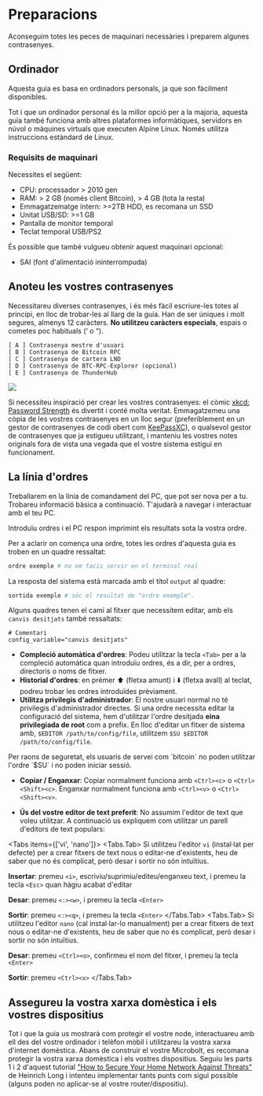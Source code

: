
# Preparacions

Aconseguim totes les peces de maquinari necessàries i preparem algunes
contrasenyes.

## Ordinador

Aquesta guia es basa en ordinadors personals, ja que son fàcilment disponibles.

Tot i que un ordinador personal és la millor opció per a la majoria, aquesta
guia també funciona amb altres plataformes informàtiques, servidors en núvol o
màquines virtuals que executen Alpine Linux. Només utilitza instruccions
estàndard de Linux.

### Requisits de maquinari

Necessites el següent:
* CPU: processador > 2010 gen
* RAM: > 2 GB (només client Bitcoin), > 4 GB (tota la resta)
* Emmagatzematge intern: >=2TB HDD, es recomana un SSD
* Unitat USB/SD: >=1 GB
* Pantalla de monitor temporal
* Teclat temporal USB/PS2

És possible que també vulgueu obtenir aquest maquinari opcional:
* SAI (font d'alimentació ininterrompuda)

## Anoteu les vostres contrasenyes

Necessitareu diverses contrasenyes, i és més fàcil escriure-les totes al
principi, en lloc de trobar-les al llarg de la guia. Han de ser úniques i molt
segures, almenys 12 caràcters. **No utilitzeu caràcters especials**, espais o
cometes poc habituals (‘ o “).

```
[ A ] Contrasenya mestre d'usuari
[ B ] Contrasenya de Bitcoin RPC
[ C ] Contrasenya de cartera LND
[ D ] Contrasenya de BTC-RPC-Explorer (opcional)
[ E ] Contrasenya de ThunderHub
```

![](/img/system/xkcd.webp)

Si necessiteu inspiració per crear les vostres contrasenyes: el còmic
[xkcd: Password Strength](https://xkcd.com/936/) és divertit i conté molta
veritat. Emmagatzemeu una còpia de les vostres contrasenyes en un lloc segur
(preferiblement en un gestor de contrasenyes de codi obert com
[KeePassXC](https://keepassxc.org/)), o qualsevol gestor de contrasenyes que ja
estigueu utilitzant, i manteniu les vostres notes originals fora de vista una
vegada que el vostre sistema estigui en funcionament.

## La línia d'ordres

Treballarem en la línia de comandament del PC, que pot ser nova per a tu.
Trobareu informació bàsica a continuació. T'ajudarà a navegar i interactuar amb
el teu PC.

Introduïu ordres i el PC respon imprimint els resultats sota la vostra ordre.

Per a aclarir on comença una ordre, totes les ordres d'aquesta guia es troben en
un quadre ressaltat:

```sh
ordre exemple # no em facis servir en el terminal real
```

La resposta del sistema està marcada amb el títol `output` al quadre:

```sh filename="output"
sortida exemple # sóc el resultat de "ordre exemple".
```

Alguns quadres tenen el camí al fitxer que necessitem editar, amb els
`canvis desitjats` també ressaltats:

```nginx filename="/path/to/config/file" {2}
# Comentari
config_variable="canvis desitjats"
```

* **Compleció automàtica d'ordres**: Podeu utilitzar la tecla `<Tab>` per a la
compleció automàtica quan introduïu ordres, és a dir, per a ordres, directoris o
noms de fitxer.
* **Historial d'ordres**: en prémer ⬆️ (fletxa amunt) i ⬇️ (fletxa avall) al
teclat, podreu trobar les ordres introduïdes prèviament.
* **Utilitza privilegis d'administrador**: El nostre usuari normal no té
privilegis d'administrador directes. Si una ordre necessita editar la
configuració del sistema, hem d'utilitzar l'ordre desitjada
**eina privilegiada de root** com a prefix. En lloc d'editar un fitxer de
sistema amb, `$EDITOR /path/to/config/file`, utilitzem
`$SU $EDITOR /path/to/config/file`.

<Callout type="warning">
Per raons de seguretat, els usuaris de servei com `bitcoin` no poden utilitzar
l'ordre `$SU` i no poden iniciar sessió.
</Callout>

* **Copiar / Enganxar**: Copiar normalment funciona amb `<Ctrl><c>` o
`<Ctrl><Shift><c>`. Enganxar normalment funciona amb `<Ctrl><v>` o
`<Ctrl><Shift><v>`.

* **Ús del vostre editor de text preferit**: No assumim l'editor de text que
voleu utilitzar. A continuació us expliquem com utilitzar un parell d'editors de
text populars:

<Tabs items={['vi', 'nano']}>
    <Tabs.Tab>
Si utilitzeu l'editor `vi` (instal·lat per defecte) per a crear fitxers de text
nous o editar-ne d'existents, heu de saber que no és complicat, però desar i
sortir no són intuïtius.

  **Insertar**: premeu `<i>`, escriviu/suprimiu/editeu/enganxeu text, i premeu
  la tecla `<Esc>` quan hàgiu acabat d'editar
  
  **Desar**: premeu `<:><w>`, i premeu la tecla `<Enter>`
  
  **Sortir**: premeu `<:><q>`, i premeu la tecla `<Enter>`
    </Tabs.Tab>
    <Tabs.Tab>
Si utilitzeu l'editor `nano` (cal instal·lar-lo manualment) per a crear fitxers
de text nous o editar-ne d'existents, heu de saber que no és complicat, però
desar i sortir no són intuïtius.
  
  **Desar**: premeu `<Ctrl><o>`, confirmeu el nom del fitxer, i premeu la tecla
  `<Enter>`
  
  **Sortir**: premeu `<Ctrl><x>`
    </Tabs.Tab>
</Tabs>

## Assegureu la vostra xarxa domèstica i els vostres dispositius

Tot i que la guia us mostrarà com protegir el vostre node, interactuareu amb ell
des del vostre ordinador i telèfon mòbil i utilitzareu la vostra xarxa
d'internet domèstica. Abans de construir el vostre Microbolt, es recomana
protegir la vostra xarxa domèstica i els vostres dispositius. Seguiu les parts 1
i 2 d'aquest tutorial ["How to Secure Your Home Network Against
Threats"](https://restoreprivacy.com/secure-home-network/) de Heinrich Long i
intenteu implementar tants punts com sigui possible (alguns poden no aplicar-se
al vostre router/dispositiu).